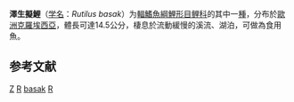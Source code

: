 {{Speciesbox 
| genus = Rutilus
| species = basak
| status = LC
| status_system = IUCN3.1
| authority = [[Heckel|Heckel]], 1843
| synonyms = *''Leucos basak''<br /><small>Heckel, 1843</small>
}}

'''澤生擬鯉'''（[[学名|学名]]：''Rutilus basak''）为[[輻鰭魚綱|輻鰭魚綱]][[鯉形目|鯉形目]][[鲤科|鲤科]]的其中一[[種|種]]，分布於[[歐洲|歐洲]][[克羅埃西亞|克羅埃西亞]]，體長可達14.5公分，棲息於流動緩慢的溪流、湖泊，可做為食用魚。

==参考文献==
{{reflist}}
{{Taxonbar}}

[[Category:IUCN红色名录无危物种|Z]]
[[Category:食用鱼|R]]
[[Category:擬鯉屬|basak]]
[[Category:1843年描述的鱼类|R]]